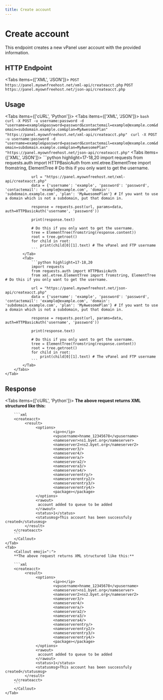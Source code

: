 ```yaml
---
title: Create account
---
```



# Create account
This endpoint creates a new vPanel user account with the provided information.


## HTTP Endpoint
<Tabs items={['XML', 'JSON']}>
    <Tab>
        `POST https://panel.myownfreehost.net/xml-api/createacct.php`
    </Tab>
    <Tab>
        `POST https://panel.myownfreehost.net/json-api/createacct.php`
    </Tab>
</Tabs>

## Usage

<Tabs items={['cURL', 'Python']}>
    <Tab>
        <Tabs items={['XML', 'JSON']}>
            <Tab>
                ```bash
                curl -X POST -u username:password -d "username=example&password=password&contactemail=example@example.com&domain=subdomain.example.com&plan=MyAwesomePlan" "https://panel.myownfreehost.net/xml-api/createacct.php"
                ```
            </Tab>
            <Tab>
                ```
                curl -X POST -u username:password -d "username=example&password=password&contactemail=example@example.com&domain=subdomain.example.com&plan=MyAwesomePlan" "https://panel.myownfreehost.net/json-api/createacct.php"
                ```
            </Tab>
        </Tabs>
    </Tab>
    <Tab>
        <Tabs items={['XML', 'JSON']}>
            <Tab>
                ```python highlight=17-18,20
                import requests
                from requests.auth import HTTPBasicAuth
                from xml.etree.ElementTree import fromstring, ElementTree # Do this if you only want to get the username.

                url = "https://panel.myownfreehost.net/xml-api/createacct.php"
                data = {'username': 'example', 'password': 'password', 'contactemail': 'example@example.com', 'domain': 'subdomain.example.com', 'plan': 'MyAwesomePlan'} # If you want to use a domain which is not a subdomain, put that domain in.

                response = requests.post(url, params=data, auth=HTTPBasicAuth('username', 'password'))

                print(response.text)

                # Do this if you only want to get the username.
                tree = ElementTree(fromstring(response.content))
                root = tree.getroot()
                for child in root:
                    print(child[0][1].text) # The vPanel and FTP username
                ```
            </Tab>
            <Tab>
                ```python highlight=17-18,20
                import requests
                from requests.auth import HTTPBasicAuth
                from xml.etree.ElementTree import fromstring, ElementTree # Do this if you only want to get the username.

                url = "https://panel.myownfreehost.net/json-api/createacct.php"
                data = {'username': 'example', 'password': 'password', 'contactemail': 'example@example.com', 'domain': 'subdomain.example.com', 'plan': 'MyAwesomePlan'} # If you want to use a domain which is not a subdomain, put that domain in.

                response = requests.post(url, params=data, auth=HTTPBasicAuth('username', 'password'))

                print(response.text)

                # Do this if you only want to get the username.
                tree = ElementTree(fromstring(response.content))
                root = tree.getroot()
                for child in root:
                    print(child[0][1].text) # The vPanel and FTP username
                ```
            </Tab>
        </Tabs>
    </Tab>
</Tabs>


## Response
<Tabs items={['cURL', 'Python']}>
    <Tab>
        <Callout emoji="💡">
        **The above request returns XML structured like this:**

        ```xml
        <createacct>
             <result>
                  <options>
                          <ip>n</ip>
                          <vpusername>hname_12345678</vpusername>
                          <nameserver>ns1.byet.org</nameserver>
                          <nameserver2>ns2.byet.org</nameserver2>
                          <nameserver3/>
                          <nameserver4/>
                          <nameservera/>
                          <nameservera2/>
                          <nameservera3/>
                          <nameservera4/>
                          <nameserverentry/>
                          <nameserverentry2/>
                          <nameserverentry3/>
                          <nameserverentry4/>
                          <package></package>
                  </options>
                  <rawout>
                   account added to queue to be added
                  </rawout>
                  <status>1</status>
                  <statusmsg>This account has been successfuly created</statusmsg>
             </result>
        </createacct>
        ```
        </Callout>
    </Tab>
    <Tab>
        <Callout emoji="💡">
        **The above request returns XML structured like this:**

        ```xml
        <createacct>
             <result>
                  <options>
                          <ip>n</ip>
                          <vpusername>hname_12345678</vpusername>
                          <nameserver>ns1.byet.org</nameserver>
                          <nameserver2>ns2.byet.org</nameserver2>
                          <nameserver3/>
                          <nameserver4/>
                          <nameservera/>
                          <nameservera2/>
                          <nameservera3/>
                          <nameservera4/>
                          <nameserverentry/>
                          <nameserverentry2/>
                          <nameserverentry3/>
                          <nameserverentry4/>
                          <package></package>
                  </options>
                  <rawout>
                   account added to queue to be added
                  </rawout>
                  <status>1</status>
                  <statusmsg>This account has been successfuly created</statusmsg>
             </result>
        </createacct>
        ```
        </Callout>
    </Tab>
</Tabs>
